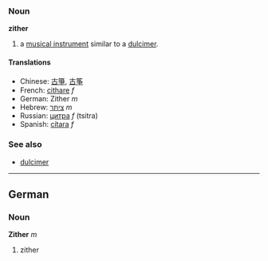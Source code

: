===Noun===
'''zither'''

# a [[musical instrument]] similar to a [[dulcimer]].

====Translations====
*Chinese: [[古箏]], [[古筝]]
*French: [[cithare]] ''f''
*German: Zither ''m''
*Hebrew: [[ציתר]] ''m''
*Russian: [[цитра]] ''f'' (tsitra)
*Spanish: [[cítara]] ''f''

===See also===
*[[dulcimer]]

----

==German==
===Noun===
'''Zither''' ''m''

# zither